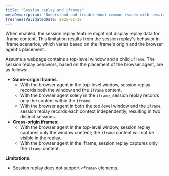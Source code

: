 ```yaml
---
title: "Session replay and iframes"
metaDescription: "Understand and troubleshoot common issues with session replay and iframes behavior"
freshnessValidatedDate: 2025-02-19
---
```


When enabled, the session replay feature might not display replay data for iframe content. This limitation results from the session replay's behavior in iframe scenarios, which varies based on the iframe's origin and the browser agent's placement.

Assume a webpage contains a top-level window and a child `iframe`. The session replay behaviors, based on the placement of the browser agent, are as follows:   

  * **Same-origin iframes**:
    * With the browser agent in the top-level window, session replay records both the window and the `iframe` content.
    * With the browser agent solely in the `iframe`, session replay records only the content within the `iframe`.
    * With the browser agent in both the top-level window and the `iframe`, session replay records each context independently, resulting in two distinct sessions.
  * **Cross-origin iframes**:
    * With the browser agent in the top-level window, session replay captures only the window content; the `iframe` content will not be visible in the replay.
    * With the browser agent in the iframe, session replay captures only the `iframe` content.


**Limitations:**

* Session replay does not support `<frame>` elements.
